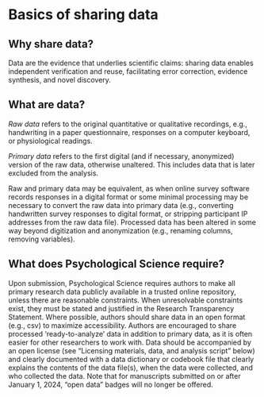 # Basics of sharing data

## Why share data?

Data are the evidence that underlies scientific claims: sharing data enables independent verification and reuse, facilitating error correction, evidence synthesis, and novel discovery. 

## What are data?

*Raw data* refers to the original quantitative or qualitative recordings, e.g., handwriting in a paper questionnaire, responses on a computer keyboard, or physiological readings. 

*Primary data* refers to the first digital (and if necessary, anonymized) version of the raw data, otherwise unaltered. This includes data that is later excluded from the analysis. 

Raw and primary data may be equivalent, as when online survey software records responses in a digital format or some minimal processing may be necessary to convert the raw data into primary data (e.g., converting handwritten survey responses to digital format, or stripping participant IP addresses from the raw data file). Processed data has been altered in some way beyond digitization and anonymization (e.g., renaming columns, removing variables).

## What does Psychological Science require?

Upon submission, Psychological Science requires authors to make all primary research data publicly available in a trusted online repository, unless there are reasonable constraints. When unresolvable constraints exist, they must be stated and justified in the Research Transparency Statement. Where possible, authors should share data in an open format (e.g., csv) to maximize accessibility. Authors are encouraged to share processed ‘ready-to-analyze’ data in addition to primary data, as it is often easier for other researchers to work with. Data should be accompanied by an open license (see “Licensing materials, data, and analysis script” below) and clearly documented with a data dictionary or codebook file that clearly explains the contents of the data file(s), when the data were collected, and who collected the data. Note that for manuscripts submitted on or after January 1, 2024, “open data” badges will no longer be offered.